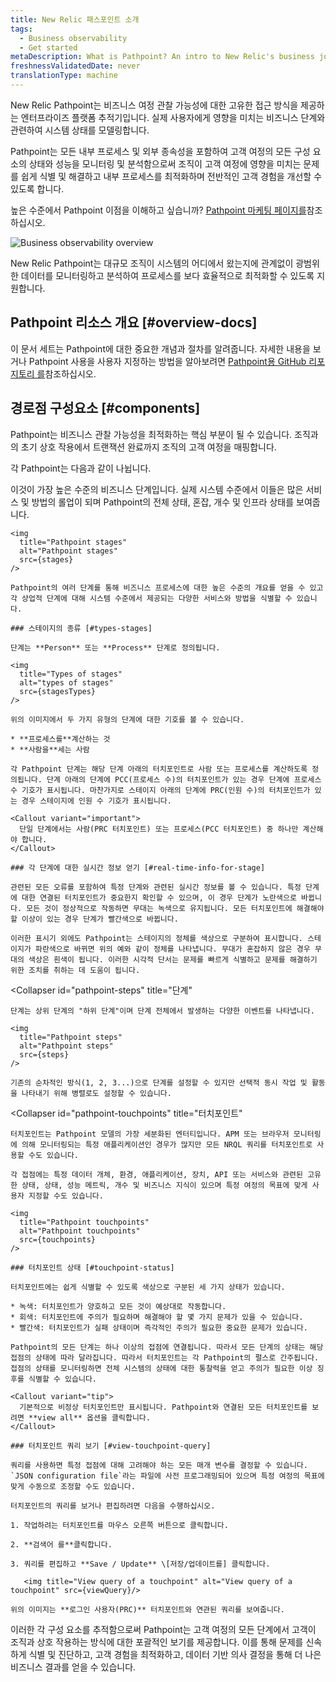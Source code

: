 ```yaml
---
title: New Relic 패스포인트 소개
tags:
  - Business observability
  - Get started
metaDescription: What is Pathpoint? An intro to New Relic's business journey observability.
freshnessValidatedDate: never
translationType: machine
---
```








New Relic Pathpoint는 비즈니스 여정 관찰 가능성에 대한 고유한 접근 방식을 제공하는 엔터프라이즈 플랫폼 추적기입니다. 실제 사용자에게 영향을 미치는 비즈니스 단계와 관련하여 시스템 상태를 모델링합니다.

Pathpoint는 모든 내부 프로세스 및 외부 종속성을 포함하여 고객 여정의 모든 구성 요소의 상태와 성능을 모니터링 및 분석함으로써 조직이 고객 여정에 영향을 미치는 문제를 쉽게 식별 및 해결하고 내부 프로세스를 최적화하며 전반적인 고객 경험을 개선할 수 있도록 합니다.

높은 수준에서 Pathpoint 이점을 이해하고 싶습니까? [Pathpoint 마케팅 페이지를](https://newrelic.com/platform/pathpoint)참조하십시오.

<img
  title="Business observability overview"
  alt="Business observability overview"
  src={overview}
/>

<figcaption>
  New Relic Pathpoint는 대규모 조직이 시스템의 어디에서 왔는지에 관계없이 광범위한 데이터를 모니터링하고 분석하여 프로세스를 보다 효율적으로 최적화할 수 있도록 지원합니다.
</figcaption>

## Pathpoint 리소스 개요 [#overview-docs]

이 문서 세트는 Pathpoint에 대한 중요한 개념과 절차를 알려줍니다. 자세한 내용을 보거나 Pathpoint 사용을 사용자 지정하는 방법을 알아보려면 [Pathpoint용 GitHub 리포지토리 를](https://github.com/newrelic/nr1-pathpoint)참조하십시오.

## 경로점 구성요소 [#components]

Pathpoint는 비즈니스 관찰 가능성을 최적화하는 핵심 부분이 될 수 있습니다. 조직과의 초기 상호 작용에서 트랜잭션 완료까지 조직의 고객 여정을 매핑합니다.

각 Pathpoint는 다음과 같이 나뉩니다.

<CollapserGroup>
  <Collapser
    id="pathpoint-stages"
    title="스테이지"
  >
    이것이 가장 높은 수준의 비즈니스 단계입니다. 실제 시스템 수준에서 이들은 많은 서비스 및 방법의 롤업이 되며 Pathpoint의 전체 상태, 혼잡, 개수 및 인프라 상태를 보여줍니다.

    <img
      title="Pathpoint stages"
      alt="Pathpoint stages"
      src={stages}
    />

    Pathpoint의 여러 단계를 통해 비즈니스 프로세스에 대한 높은 수준의 개요를 얻을 수 있고 각 상업적 단계에 대해 시스템 수준에서 제공되는 다양한 서비스와 방법을 식별할 수 있습니다.

    ### 스테이지의 종류 [#types-stages]

    단계는 **Person** 또는 **Process** 단계로 정의됩니다.

    <img
      title="Types of stages"
      alt="types of stages"
      src={stagesTypes}
    />

    위의 이미지에서 두 가지 유형의 단계에 대한 기호를 볼 수 있습니다.

    * **프로세스를**계산하는 것
    * **사람을**세는 사람

    각 Pathpoint 단계는 해당 단계 아래의 터치포인트로 사람 또는 프로세스를 계산하도록 정의됩니다. 단계 아래의 단계에 PCC(프로세스 수)의 터치포인트가 있는 경우 단계에 프로세스 수 기호가 표시됩니다. 마찬가지로 스테이지 아래의 단계에 PRC(인원 수)의 터치포인트가 있는 경우 스테이지에 인원 수 기호가 표시됩니다.

    <Callout variant="important">
      단일 단계에서는 사람(PRC 터치포인트) 또는 프로세스(PCC 터치포인트) 중 하나만 계산해야 합니다.
    </Callout>

    ### 각 단계에 대한 실시간 정보 얻기 [#real-time-info-for-stage]

    관련된 모든 오류를 포함하여 특정 단계와 관련된 실시간 정보를 볼 수 있습니다. 특정 단계에 대한 연결된 터치포인트가 중요한지 확인할 수 있으며, 이 경우 단계가 노란색으로 바뀝니다. 모든 것이 정상적으로 작동하면 무대는 녹색으로 유지됩니다. 모든 터치포인트에 해결해야 할 이상이 있는 경우 단계가 빨간색으로 바뀝니다.

    이러한 표시기 외에도 Pathpoint는 스테이지의 정체를 색상으로 구분하여 표시합니다. 스테이지가 파란색으로 바뀌면 위의 예와 같이 정체를 나타냅니다. 무대가 혼잡하지 않은 경우 무대의 색상은 흰색이 됩니다. 이러한 시각적 단서는 문제를 빠르게 식별하고 문제를 해결하기 위한 조치를 취하는 데 도움이 됩니다.
  </Collapser>

  <Collapser
    id="pathpoint-steps"
    title="단계"
  >
    단계는 상위 단계의 "하위 단계"이며 단계 전체에서 발생하는 다양한 이벤트를 나타냅니다.

    <img
      title="Pathpoint steps"
      alt="Pathpoint steps"
      src={steps}
    />

    기존의 순차적인 방식(1, 2, 3...)으로 단계를 설정할 수 있지만 선택적 동시 작업 및 활동을 나타내기 위해 병렬로도 설정할 수 있습니다.
  </Collapser>

  <Collapser
    id="pathpoint-touchpoints"
    title="터치포인트"
  >
    터치포인트는 Pathpoint 모델의 가장 세분화된 엔터티입니다. APM 또는 브라우저 모니터링에 의해 모니터링되는 특정 애플리케이션인 경우가 많지만 모든 NRQL 쿼리를 터치포인트로 사용할 수도 있습니다.

    각 접점에는 특정 데이터 개체, 환경, 애플리케이션, 장치, API 또는 서비스와 관련된 고유한 상태, 상태, 성능 메트릭, 개수 및 비즈니스 지식이 있으며 특정 여정의 목표에 맞게 사용자 지정할 수도 있습니다.

    <img
      title="Pathpoint touchpoints"
      alt="Pathpoint touchpoints"
      src={touchpoints}
    />

    ### 터치포인트 상태 [#touchpoint-status]

    터치포인트에는 쉽게 식별할 수 있도록 색상으로 구분된 세 가지 상태가 있습니다.

    * 녹색: 터치포인트가 양호하고 모든 것이 예상대로 작동합니다.
    * 회색: 터치포인트에 주의가 필요하며 해결해야 할 몇 가지 문제가 있을 수 있습니다.
    * 빨간색: 터치포인트가 실패 상태이며 즉각적인 주의가 필요한 중요한 문제가 있습니다.

    Pathpoint의 모든 단계는 하나 이상의 접점에 연결됩니다. 따라서 모든 단계의 상태는 해당 접점의 상태에 따라 달라집니다. 따라서 터치포인트는 각 Pathpoint의 펄스로 간주됩니다. 접점의 상태를 모니터링하면 전체 시스템의 상태에 대한 통찰력을 얻고 주의가 필요한 이상 징후를 식별할 수 있습니다.

    <Callout variant="tip">
      기본적으로 비정상 터치포인트만 표시됩니다. Pathpoint와 연결된 모든 터치포인트를 보려면 **view all** 옵션을 클릭합니다.
    </Callout>

    ### 터치포인트 쿼리 보기 [#view-touchpoint-query]

    쿼리를 사용하면 특정 접점에 대해 고려해야 하는 모든 매개 변수를 결정할 수 있습니다. `JSON configuration file`라는 파일에 사전 프로그래밍되어 있으며 특정 여정의 목표에 맞게 수동으로 조정할 수도 있습니다.

    터치포인트의 쿼리를 보거나 편집하려면 다음을 수행하십시오.

    1. 작업하려는 터치포인트를 마우스 오른쪽 버튼으로 클릭합니다.

    2. **검색어 를**클릭합니다.

    3. 쿼리를 편집하고 **Save / Update** \[저장/업데이트를] 클릭합니다.

       <img title="View query of a touchpoint" alt="View query of a touchpoint" src={viewQuery}/>

    위의 이미지는 **로그인 사용자(PRC)** 터치포인트와 연관된 쿼리를 보여줍니다.
  </Collapser>
</CollapserGroup>

이러한 각 구성 요소를 추적함으로써 Pathpoint는 고객 여정의 모든 단계에서 고객이 조직과 상호 작용하는 방식에 대한 포괄적인 보기를 제공합니다. 이를 통해 문제를 신속하게 식별 및 진단하고, 고객 경험을 최적화하고, 데이터 기반 의사 결정을 통해 더 나은 비즈니스 결과를 얻을 수 있습니다.